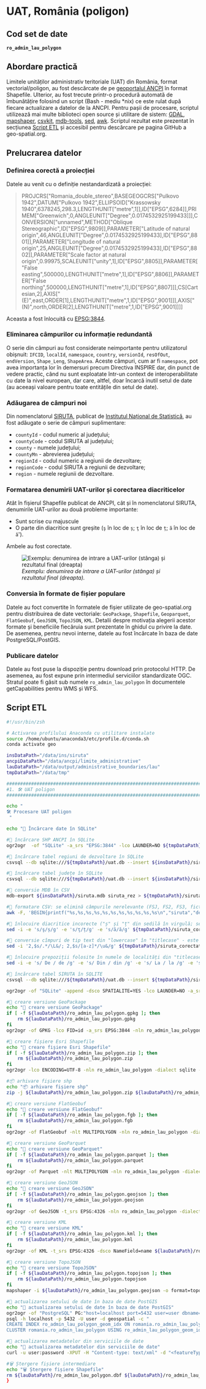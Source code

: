 
# UAT, România (poligon)

## Cod set de date

**`ro_admin_lau_polygon`**

## Abordare practică

Limitele unităților administrativ teritoriale (UAT) din România, format vectorial/poligon, au fost descărcate de pe [geoportalul ANCPI](https://geoportal.ancpi.ro/portal/apps/webappviewer/index.html?id=faeba2d173374445b1f13512bd477bb2) în format Shapefile. Ulterior, au fost trecute printr-o procedură automată de îmbunătățire folosind un script (Bash - mediu *nix) ce este rulat după fiecare actualizare a datelor de la ANCPI. Pentru pașii de procesare, scriptul utilizează mai multe biblioteci open source și utilitare de sistem: [GDAL](https://gdal.org), [mapshaper](https://mapshaper.org/), [csvkit](https://csvkit.readthedocs.io/en/latest/), [mdb-tools](https://mdbtools.github.io/), [sed](https://www.gnu.org/software/sed/manual/sed.html), [awk](https://www.gnu.org/software/gawk/manual/gawk.html). Scriptul rezultat este prezentat în secțiunea [Script ETL](#script-etl) și accesibil pentru descărcare pe pagina GitHub a geo-spatial.org.

## Prelucrarea datelor

### Definirea corectă a proiecției

Datele au venit cu o definiție nestandardizată a proiecției:

>PROJCRS["Romania_double_stereo",BASEGEOGCRS["Pulkovo 1942",DATUM["Pulkovo 1942",ELLIPSOID["Krassowsky 1940",6378245,298.3,LENGTHUNIT["metre",1]],ID["EPSG",6284]],PRIMEM["Greenwich",0,ANGLEUNIT["Degree",0.0174532925199433]]],CONVERSION["unnamed",METHOD["Oblique Stereographic",ID["EPSG",9809]],PARAMETER["Latitude of natural origin",46,ANGLEUNIT["Degree",0.0174532925199433],ID["EPSG",8801]],PARAMETER["Longitude of natural origin",25,ANGLEUNIT["Degree",0.0174532925199433],ID["EPSG",8802]],PARAMETER["Scale factor at natural origin",0.99975,SCALEUNIT["unity",1],ID["EPSG",8805]],PARAMETER["False easting",500000,LENGTHUNIT["metre",1],ID["EPSG",8806]],PARAMETER["False northing",500000,LENGTHUNIT["metre",1],ID["EPSG",8807]]],CS[Cartesian,2],AXIS["(E)",east,ORDER[1],LENGTHUNIT["metre",1,ID["EPSG",9001]]],AXIS["(N)",north,ORDER[2],LENGTHUNIT["metre",1,ID["EPSG",9001]]]]

Aceasta a fost înlocuită cu [EPSG:3844](https://epsg.io/3844).

### Eliminarea câmpurilor cu informație redundantă

O serie din câmpuri au fost considerate neimportante pentru utilizatorul obișnuit: `IFCID`, `localId`, `namespace`, `country`, `versionId`, `resOfOut`, `endVersion`, `Shape_Leng`, `ShapeArea`. Aceste câmpuri, cum ar fi `namespace`, pot avea importanța lor în demersuri precum Directiva INSPIRE dar, din punct de vedere practic, când nu sunt exploatate într-un context de interoperabilitate cu date la nivel european, dar care, altfel, doar încarcă inutil setul de date (au aceeași valoare pentru toate entitățile din setul de date).

### Adăugarea de câmpuri noi

Din nomenclatorul [SIRUTA](http://80.96.186.4:81/senin/classifications.htm), publicat de [Institutul Național de Statistică](https://insse.ro), au fost adăugate o serie de câmpuri suplimentare:

* `countyId` - codul numeric al județului;
* `countyCode` - codul SIRUTA al județului;
* `county` - numele județului;
* `countyMn` - abrevierea județului;
* `regionId` - codul numeric a regiunii de dezvoltare;
* `regionCode` - codul SIRUTA a regiunii de dezvoltare;
* `region` - numele regiunii de dezvoltare.

### Formatarea denumirii UAT-urilor și corectarea diacriticelor

Atât în fișierul Shapefile publicat de ANCPI, cât și în nomenclatorul SIRUTA, denumirile UAT-urilor au două probleme importante:

* Sunt scrise cu majuscule
* O parte din diacritice sunt greșite (`ş` în loc de `ș`; `ţ` în loc de `ț`; `ã` în loc de `ă`').

Ambele au fost corectate.

<figure style={{ textAlign: "center" }}>
  <img src={useBaseUrl('/img/ghiduri/procesari-etl/limite-administrative/corectare-denumiri-uat.jpg')} alt="Exemplu: denumirea de intrare a UAT-urilor (stânga) și rezultatul final (dreapta)" />
  <figcaption><em>Exemplu: denumirea de intrare a UAT-urilor (stânga) și rezultatul final (dreapta).</em></figcaption>
</figure>

### Conversia în formate de fișier populare

Datele au foct convertite în formatele de fișier utilizate de geo-spatial.org pentru distribuirea de date vectoriale: `GeoPackage`, `Shapefile`, `Geoparquet`, `FlatGeobuf`, `GeoJSON`, `TopoJSON`, `KML`. Detalii despre motivația alegerii acestor formate și beneficiile fiecăruia sunt prezentate în ghidul cu privire la date. De asemenea, pentru nevoi interne, datele au fost încărcate în baza de date PostgreSQL/PostGIS.

### Publicare datelor

Datele au fost puse la dispoziție pentru download prin protocolul HTTP. De asemenea, au fost expune prin intermediul serviciilor standardizate OGC. Stratul poate fi găsit sub numele `ro_admin_lau_polygon` în documentele getCapabilities pentru WMS și WFS.

## Script ETL

```bash title="procesare_limite_uat.sh"
#!/usr/bin/zsh

# Activarea profilului Anaconda cu utilitare instalate
source /home/ubuntu/anaconda3/etc/profile.d/conda.sh
conda activate geo

insDataPath="/data/ins/siruta"
ancpiDataPath="/data/ancpi/limite_administrative"
lauDataPath="/data/output/administrative_boundaries/lau"
tmpDataPath="/data/tmp"

##############################################################################################################
#1. 🛠 UAT poligon
##############################################################################################################

echo "
🛠 Procesare UAT poligon
 "

echo "💾 Încărcare date în SQLite"

#💾 încărcare SHP ANCPI în SQLite
ogr2ogr  -of "SQLite" -a_srs "EPSG:3844" -lco LAUNDER=NO ${tmpDataPath}/uat.db ${ancpiDataPath}/Unitate_administrativa_UAT.shp

#💾 încărcare tabel regiuni de dezvoltare în SQLite
csvsql --db sqlite:///${tmpDataPath}/uat.db --insert ${insDataPath}/siruta_zone.csv

#💾 încărcare tabel județe în SQLite
csvsql --db sqlite:///${tmpDataPath}/uat.db --insert ${insDataPath}/siruta_judete.csv

#💾 conversie MDB în CSV
mdb-export ${insDataPath}/siruta.mdb siruta_rez > ${tmpDataPath}/siruta.csv

#💾 formatare CSV: se elimină câmpurile nerelevante (FSJ, FS2, FS3, fictiv); se formatează câmpurile de tip text ca "lowercase"; se convertesc câmpurile SIRUTA, CODP și SIRSUP din notarea științifică în format integer
awk -F, 'BEGIN{printf("%s,%s,%s,%s,%s,%s,%s,%s,%s,%s,%s\n","siruta","denloc","codp","jud","sirsup","tip","niv","med","regiune","fsl", "rang")} NR>1{printf("%.0f,%s,%.0f,%d,%.0f,%d,%d,%s,%d,%s,%s\n",$1,tolower($2),$3,$4,$5,$6,$7,$8,$9,$13,$14)}' ${tmpDataPath}/siruta.csv > ${tmpDataPath}/siruta_corectat.csv

#💾 înlocuire diacritice incorecte ("ș" și "ț" din sedilă în virgulă; se corectează "ă")
sed -i -e 's/ş/ș/g' -e 's/ţ/ț/g' -e 's/ã/ă/g' ${tmpDataPath}/siruta_corectat.csv

#💾 conversie cîmpuri de tip text din "lowercase" în "titlecase" - este exceptat primul rînd, cel cu numele de coloane
sed -i '2,$s/.*/\L&/; 2,$s/[a-z]*/\u&/g' ${tmpDataPath}/siruta_corectat.csv

#💾 înlocuire prepoziții folosite în numele de localități din "titlecase" înapoi în "lowercase"
sed -i -e 's/ De / de /g' -e 's/ Din / din /g' -e 's/ La / la /g' -e 's/ Pe / pe /g' -e 's/ Cu / cu /g' -e 's/ Lui / lui /g' -e 's/ Cel / cel /g' -e 's/ Sub / sub /g' -e 's/ In / în /g' -e 's/ ii/ II/g' -e 's/Municipiul //g' -e 's/Oraș //g' ${tmpDataPath}/siruta_corectat.csv

#💾 încărcare tabel SIRUTA în SQLITE
csvsql --db sqlite:///${tmpDataPath}/uat.db --insert ${tmpDataPath}/siruta_corectat.csv

ogr2ogr -of "SQLite" -append -dsco SPATIALITE=YES -lco LAUNDER=NO -a_srs EPSG:3844 -nln ro_admin_lau_polygon -sql "SELECT CAST(a.natCode AS INTEGER) AS natCode, b.denloc AS name, a.natLevName AS natLevName, CAST(c.jud AS INTEGER) AS countyId, CAST(c.siruta AS INTEGER) AS countyCode, c.denj AS county, c.mnemonic AS countyMn, CAST(d.zona AS INTEGER) AS regionId, CAST(d.siruta AS INTEGER) AS regionCode, d.denzona AS region, a.beginvers AS version, a.GEOMETRY FROM Unitate_administrativa_UAT AS a LEFT JOIN siruta_corectat AS b ON (a.natcode = b.siruta) LEFT JOIN siruta_judete AS c ON (c.jud=b.jud) LEFT JOIN siruta_zone AS d ON (c.zona=d.zona)" ${tmpDataPath}/uat.db ${tmpDataPath}/uat.db

#💾 creare versiune GeoPackage
echo "💾 creare versiune GeoPackage"
if [ -f ${lauDataPath}/ro_admin_lau_polygon.gpkg ]; then
    rm ${lauDataPath}/ro_admin_lau_polygon.gpkg
fi
ogr2ogr -of GPKG -lco FID=id -a_srs EPSG:3844 -nln ro_admin_lau_polygon -dialect sqlite -sql "SELECT GEOMETRY AS geometry, * FROM ro_admin_lau_polygon" ${lauDataPath}/ro_admin_lau_polygon.gpkg ${tmpDataPath}/uat.db

#💾 creare fișiere Esri Shapefile
echo "💾 creare fișiere Esri Shapefile"
if [ -f ${lauDataPath}/ro_admin_lau_polygon.zip ]; then
    rm ${lauDataPath}/ro_admin_lau_polygon.zip
fi
ogr2ogr -lco ENCODING=UTF-8 -nln ro_admin_lau_polygon -dialect sqlite -sql "SELECT a.id AS id, * FROM ro_admin_lau_polygon AS a" ${lauDataPath}/ro_admin_lau_polygon.shp ${lauDataPath}/ro_admin_lau_polygon.gpkg

#📦 arhivare fișiere shp
echo "📦 arhivare fișiere shp"
zip -j ${lauDataPath}/ro_admin_lau_polygon.zip ${lauDataPath}/ro_admin_lau_polygon.dbf ${lauDataPath}/ro_admin_lau_polygon.shp ${lauDataPath}/ro_admin_lau_polygon.prj ${lauDataPath}/ro_admin_lau_polygon.shx ${lauDataPath}/ro_admin_lau_polygon.cpg

#💾 creare versiune FlatGeobuf
echo "💾 creare versiune FlatGeobuf"
if [ -f ${lauDataPath}/ro_admin_lau_polygon.fgb ]; then
    rm ${lauDataPath}/ro_admin_lau_polygon.fgb
fi
ogr2ogr -of FlatGeobuf -nlt MULTIPOLYGON -nln ro_admin_lau_polygon -dialect sqlite -sql "SELECT a.id AS id, * FROM ro_admin_lau_polygon AS a" ${lauDataPath}/ro_admin_lau_polygon.fgb ${lauDataPath}/ro_admin_lau_polygon.gpkg

#💾 creare versiune GeoParquet
echo "💾 creare versiune GeoParquet"
if [ -f ${lauDataPath}/ro_admin_lau_polygon.parquet ]; then
    rm ${lauDataPath}/ro_admin_lau_polygon.parquet
fi
ogr2ogr -of Parquet -nlt MULTIPOLYGON -nln ro_admin_lau_polygon -dialect sqlite -sql "SELECT a.id AS id, * FROM ro_admin_lau_polygon AS a" ${lauDataPath}/ro_admin_lau_polygon.parquet ${lauDataPath}/ro_admin_lau_polygon.gpkg

#💾 creare versiune GeoJSON
echo "💾 creare versiune GeoJSON"
if [ -f ${lauDataPath}/ro_admin_lau_polygon.geojson ]; then
    rm ${lauDataPath}/ro_admin_lau_polygon.geojson
fi
ogr2ogr -of GeoJSON -t_srs EPSG:4326 -nln ro_admin_lau_polygon -dialect sqlite -sql "SELECT a.id AS id, * FROM ro_admin_lau_polygon AS a" ${lauDataPath}/ro_admin_lau_polygon.geojson ${lauDataPath}/ro_admin_lau_polygon.gpkg

#💾 creare versiune KML
echo "💾 creare versiune KML"
if [ -f ${lauDataPath}/ro_admin_lau_polygon.kml ]; then
    rm ${lauDataPath}/ro_admin_lau_polygon.kml
fi
ogr2ogr -of KML -t_srs EPSG:4326 -dsco NameField=name ${lauDataPath}/ro_admin_lau_polygon.kml ${lauDataPath}/ro_admin_lau_polygon.gpkg

#💾 creare versiune TopoJSON
echo "💾 creare versiune TopoJSON"
if [ -f ${lauDataPath}/ro_admin_lau_polygon.topojson ]; then
    rm ${lauDataPath}/ro_admin_lau_polygon.topojson
fi
mapshaper -i ${lauDataPath}/ro_admin_lau_polygon.geojson -o format=topojson ${lauDataPath}/ro_admin_lau_polygon.topojson

#💾 actualizarea setului de date în baza de date PostGIS
echo "💾 actualizarea setului de date în baza de date PostGIS"
ogr2ogr -of "PostgreSQL" PG:"host=localhost port=5432 user=user dbname=geospatial password=password" -lco schema=romania -lco GEOMETRY_NAME=geom -lco overwrite=yes  -lco LAUNDER=NO -nlt MULTIPOLYGON ${lauDataPath}/ro_admin_lau_polygon.gpkg ro_admin_lau_polygon -skipfailures -overwrite
psql -h localhost -p 5432 -U user -d geospatial -c "
CREATE INDEX ro_admin_lau_polygon_geom_idx ON romania.ro_admin_lau_polygon USING GIST (geom);
CLUSTER romania.ro_admin_lau_polygon USING ro_admin_lau_polygon_geom_idx;"

#💾 actualizarea metadatelor din serviciile de date
echo "💾 actualizarea metadatelor din serviciile de date"
curl -u user:password -XPUT -H "Content-type: text/xml" -d "<featureType><abstract>Limitele unităților administrativ teritoriale din România (poligon). Actualizare 05.05.2025. Sursa ANCPI.</abstract><enabled>true</enabled></featureType>" http://localhost:8080/geoserver/rest/workspaces/geospatial/datastores/romania/featuretypes/ro_admin_lau_polygon

#🗑️ Ștergere fișiere intermediare
echo "🗑️ Ștergere fișiere Shapefile"
rm ${lauDataPath}/ro_admin_lau_polygon.dbf ${lauDataPath}/ro_admin_lau_polygon.shp ${lauDataPath}/ro_admin_lau_polygon.prj ${lauDataPath}/ro_admin_lau_polygon.shx ${lauDataPath}/ro_admin_lau_polygon.cpg
}
```
